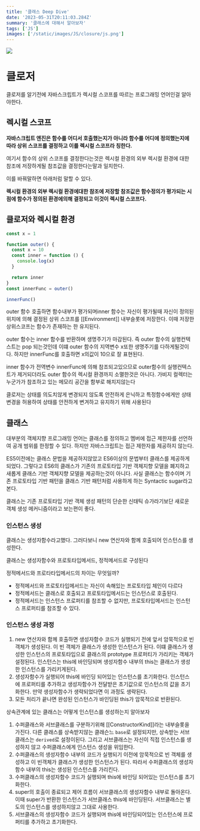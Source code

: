 ```yaml
---
title: '클래스 Deep Dive'
date: '2023-05-31T20:11:03.284Z'
summary: '클래스에 대해서 알아보자'
tags: ['JS']
images: ['/static/images/JS/closure/js.png']
---
```


![](/static/images/JS/closure/js.png)

# 클로저

클로저를 알기전에 자바스크립트가 렉시컬 스코프를 따르는 프로그래밍 언어인걸 알아야한다.

## 렉시컬 스코프

**자바스크립트 엔진은 함수를 어디서 호출했는지가 아니라 함수를 어디에 정의했는지에 따라 상위 스코프를 결정하고 이를 렉시컬 스코프라 칭한다.**

여기서 함수의 상위 스코프를 결정한다는것은 렉시컬 환경의 외부 렉시컬 환경에 대한 참조에 저장하게될 참조값을 결정한다는말과 일치한다.

이를 바꿔말하면 아래처럼 말할 수 있다.

**렉시컬 환경의 외부 렉시컬 환경에대한 참조에 저장할 참조값은 함수정의가 평가되는 시점에 함수가 정의된 환경에의해 결정되고 이것이 렉시컬 스코프다.**

## 클로저와 렉시컬 환경

```js
const x = 1

function outer() {
  const x = 10
  const inner = function () {
    console.log(x)
  }

  return inner
}
const innerFunc = outer()

innerFunc()
```

outer 함수 호출하면 함수내부가 평가되며inner 함수는 자신이 평가될때 자신이 정의된 위치에 의해 결정된 상위 스코프를 [[Environment]] 내부슬롯에 저장한다. 이때 저장한 상위스코프는 함수가 존재하는 한 유지된다.

outer 함수는 inner 함수를 반환하며 생명주기가 마감된다. 즉 outer 함수의 실행컨텍스트는 pop 되는것인데 이떄 outer 함수의 지역변수 x또한 생명주기를 다하게될것이다. 하지만 innerFunc를 호출하면 x의값이 10으로 잘 표현된다.

inner 함수가 전역변수 innerFunc에 의해 참조되고있으므로 outer함수의 실행컨텍스트가 제거되더라도 outer 함수의 렉시컬 환경까지 소멸한것은 아니다. 가비지 컬렉터는 누군가가 참조하고 있는 메모리 공간을 함부로 해치지않는다

클로저는 상태를 의도치않게 변경되지 않도록 안전하게 은닉하고 특정함수에게만 상태 변경을 허용하여 상태를 안전하게 변겨하고 유지하기 위해 사용된다

## 클래스

대부분의 객체지향 프로그래밍 언어는 클래스를 정의하고 멤버에 접근 제한자를 선언하여 공개 범위를 한정할 수 있다. 하지만 자바스크립트는 접근 제한자를 제공하지 않는다.

ES5이전에는 클래스 문법을 제공하지않았고 ES6이상의 문법부터 클래스를 제공하게되었다. 그렇다고 ES6의 클래스가 기존의 프로토타입 기반 객체지향 모델을 폐지하고 새롭게 클래스 기반 객체지향 모델을 제공하는것이 아니다. 사실 클래스는 함수이며 기존 프로토타입 기반 패턴을 클래스 기반 패턴처럼 사용하게 하는 Syntactic sugar라고 본다.

클래스는 기존 프로토타입 기반 객체 생성 패턴의 단순한 신태틱 슈가라기보단 새로운 객체 생성 메커니즘이라고 보는편이 좋다.

### 인스턴스 생성

클래스는 생성자함수라고했다. 그러다보니 new 연산자와 함께 호출되어 인스턴스를 생성한다.

클래스는 생성자함수와 프로토타입메서드, 정적메서드로 구성된다

정적메서드와 프로타타입메서드의 차이는 무엇일까?

- 정적메서드와 프로토타입메서드는 자신이 속해있는 프로토타입 체인이 다르다
- 정적메서드는 클래스로 호출되고 프로토타입메서드는 인스턴스로 호출된다.
- 정적메서드는 인스턴스 프로퍼티를 참조할 수 없지만, 프로토타입메서드는 인스턴스 프로퍼티를 참조할 수 있다.

### 인스턴스 생성 과정

1. new 연산자와 함께 호출하면 생성자함수 코드가 실행되기 전에 앞서 암묵적으로 빈객체가 생성된다. 이 빈 객체가 클래스가 생성한 인스턴스가 된다. 이떄 클래스가 생성한 인스턴스의 프로토타입으로 클래스의 prototype 프로퍼티가 가리키는 객체가 설정된다. 인스턴스는 this에 바인딩되며 생성자함수 내부의 this는 클래스가 생성한 인스턴스를 가리키게된다.
2. 생성자함수가 실행되어 this에 바인딩 되어있는 인스턴스를 초기화한다. 인스턴스에 프로퍼티를 추가하고 생성자함수가 전달받은 초기값으로 인스턴스의 값을 초기화한다. 만약 생성자함수가 생략되었다면 이 과정도 생략된다.
3. 모든 처리가 끝나면 완성된 인스턴스가 바인딩된 this가 암묵적으로 반환된다.

상속관계에 있는 클래스는 어떻게 인스턴스를 생성하는지 알아보자

1. 수퍼클래스와 서브클래스를 구분하기위해 [[ConstructorKind]]라는 내부슬롯을 가진다. 다른 클래스를 상속받지않는 클래슨느 `base`로 설정되지만, 상속받는 서브클래스는 `derived`로 설정이된다. 그리고 서브클래스는 자신이 직접 인스턴스를 생성하지 않고 수퍼클래스에게 인스턴스 생성을 위임한다.
2. 수퍼클래스의 생성자함수 내부의 코드가 실행되기 이전에 암묵적으로 빈 객체를 생성하고 이 빈객체가 클래스가 생성한 인스턴스가 된다. 따라서 수퍼클래스의 생성자함수 내부의 this는 생성된 인스턴스를 가리킨다.
3. 수퍼클래스의 생성자함수 코드가 실행되며 this에 바인딩 되어있는 인스턴스를 초기화한다.
4. super의 호출이 종료되고 제어 흐름이 서브클래스의 생성자함수 내부로 돌아온다. 이때 super가 반환한 인스턴스가 서브클래스 this에 바인딩된다. 서브클래스는 별도의 인스턴스를 생성하지않고 그대로 사용한다.
5. 서브클래스의 생성자함수 코드가 실행되며 this에 바인딩되어있는 인스턴스에 프로퍼티를 추가하고 초기화한다.
